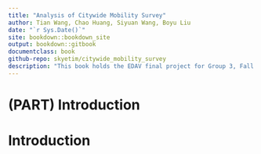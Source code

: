 ```yaml
---
title: "Analysis of Citywide Mobility Survey" 
author: Tian Wang, Chao Huang, Siyuan Wang, Boyu Liu
date: "`r Sys.Date()`"
site: bookdown::bookdown_site
output: bookdown::gitbook
documentclass: book
github-repo: skyetim/citywide_mobility_survey
description: "This book holds the EDAV final project for Group 3, Fall 2019, Columbia University"
---
```


# (PART) Introduction {-}

# Introduction {-}